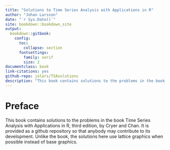 ```yaml
---
title: "Solutions to Time Series Analysis with Applications in R"
author: "Johan Larsson"
date: "`r Sys.Date()`"
site: bookdown::bookdown_site
output:
  bookdown::gitbook:
    config:
      toc: 
        collapse: section
      fontsettings:
        family: serif
        size: 2
documentclass: book
link-citations: yes
github-repo: jolars/TSAsolutions
description: "This book contains solutions to the problems in the book Time Series Analysis with Applications in R, second edition, by Cryer and Chan. It is provided as a github repository so that anybody may contribute to its development."
---
```


# Preface {-}

This book contains solutions to the problems in the book Time Series Analysis with Applications in R, third edition, by Cryer and Chan. It is provided as a github repository so that anybody may contribute to its development. Unlike the book, the solutions here use lattice graphics when possible instead of base graphics.

